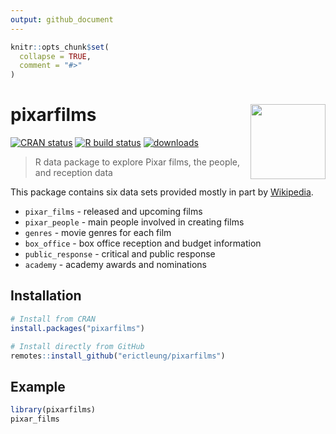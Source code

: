 ```yaml
---
output: github_document
---
```

<!-- README.md is generated from README.Rmd. Please edit that file. -->

```r
knitr::opts_chunk$set(
  collapse = TRUE,
  comment = "#>"
)
```

# pixarfilms <img src="man/figures/logo.png" align="right" alt="" width="120" />

<!-- badges: start -->
[![CRAN status](https://www.r-pkg.org/badges/version/pixarfilms)](https://CRAN.R-project.org/package=pixarfilms)
[![R build status](https://github.com/erictleung/pixarfilms/workflows/R-CMD-check/badge.svg)](https://github.com/erictleung/pixarfilms/actions)
[![downloads](http://cranlogs.r-pkg.org/badges/pixarfilms)](http://cran.rstudio.com/web/packages/pixarfilms/index.html)
<!-- badges: end -->

> R data package to explore Pixar films, the people, and reception data

This package contains six data sets provided mostly in part by 
[Wikipedia](https://en.wikipedia.org/wiki/List_of_Pixar_films).

- `pixar_films` - released and upcoming films
- `pixar_people` - main people involved in creating films
- `genres` - movie genres for each film
- `box_office` - box office reception and budget information
- `public_response` - critical and public response
- `academy` - academy awards and nominations

## Installation

```r
# Install from CRAN
install.packages("pixarfilms")

# Install directly from GitHub
remotes::install_github("erictleung/pixarfilms")
```

## Example

```r
library(pixarfilms)
pixar_films
```

